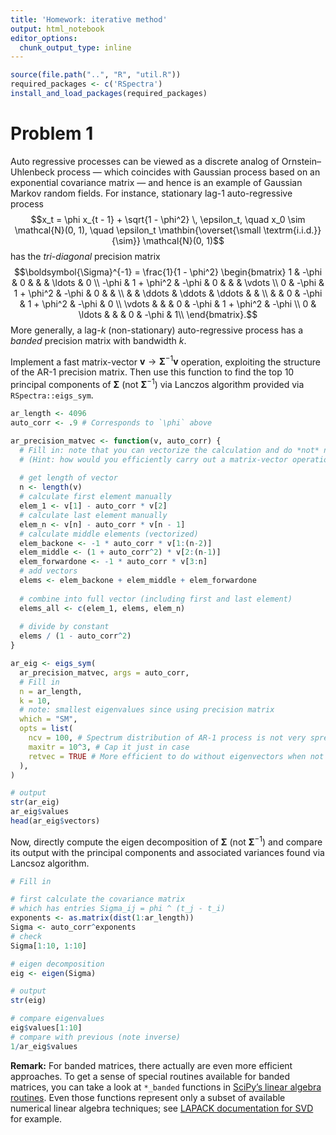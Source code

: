 ```yaml
---
title: 'Homework: iterative method'
output: html_notebook
editor_options: 
  chunk_output_type: inline
---
```


```r
source(file.path("..", "R", "util.R"))
required_packages <- c('RSpectra')
install_and_load_packages(required_packages)
```

# Problem 1
Auto regressive processes can be viewed as a discrete analog of Ornstein–Uhlenbeck process &mdash; which coincides with Gaussian process based on an exponential covariance matrix &mdash; and hence is an example of Gaussian Markov random fields.
For instance, stationary lag-1 auto-regressive process 
$$x_t = \phi x_{t - 1} + \sqrt{1 - \phi^2} \, \epsilon_t, 
  \quad x_0 \sim \mathcal{N}(0, 1), 
  \quad \epsilon_t \mathbin{\overset{\small \textrm{i.i.d.}}{\sim}} \mathcal{N}(0, 1)$$
has the _tri-diagonal_ precision matrix
$$\boldsymbol{\Sigma}^{-1} = \frac{1}{1 - \phi^2} 
  \begin{bmatrix} 
  1 & -\phi & 0 & & & \ldots & 0 \\
  -\phi & 1 + \phi^2 & -\phi & 0 & & & \vdots \\
  0 & -\phi & 1 + \phi^2 & -\phi & 0 & & \\
    & & \ddots & \ddots & \ddots & & \\
    & & 0 & -\phi & 1 + \phi^2 & -\phi & 0 \\
  \vdots & &   & 0 & -\phi & 1 + \phi^2 & -\phi \\
  0 & \ldots &   &   & 0 & -\phi & 1\\
  \end{bmatrix}.$$
More generally, a lag-$k$ (non-stationary) auto-regressive process has a _banded_ precision matrix with bandwidth $k$.

Implement a fast matrix-vector $\boldsymbol{v} \to \boldsymbol{\Sigma}^{-1} \boldsymbol{v}$ operation, exploiting the structure of the AR-1 precision matrix.
Then use this function to find the top 10 principal components of $\boldsymbol{\Sigma}$ (not $\boldsymbol{\Sigma}^{-1}$) via Lanczos algorithm provided via `RSpectra::eigs_sym`.

```r
ar_length <- 4096
auto_corr <- .9 # Corresponds to `\phi` above

ar_precision_matvec <- function(v, auto_corr) {
  # Fill in: note that you can vectorize the calculation and do *not* need a for-loop. 
  # (Hint: how would you efficiently carry out a matrix-vector operation if the matrix has non-zero entries only along the sub or super diagonal?)
  
  # get length of vector
  n <- length(v)
  # calculate first element manually
  elem_1 <- v[1] - auto_corr * v[2]
  # calculate last element manually
  elem_n <- v[n] - auto_corr * v[n - 1]
  # calculate middle elements (vectorized)
  elem_backone <- -1 * auto_corr * v[1:(n-2)]
  elem_middle <- (1 + auto_corr^2) * v[2:(n-1)]
  elem_forwardone <- -1 * auto_corr * v[3:n]
  # add vectors
  elems <- elem_backone + elem_middle + elem_forwardone
  
  # combine into full vector (including first and last element)
  elems_all <- c(elem_1, elems, elem_n)
  
  # divide by constant
  elems / (1 - auto_corr^2)
}

ar_eig <- eigs_sym(
  ar_precision_matvec, args = auto_corr,
  # Fill in
  n = ar_length, 
  k = 10, 
  # note: smallest eigenvalues since using precision matrix
  which = "SM", 
  opts = list(
    ncv = 100, # Spectrum distribution of AR-1 process is not very spread out on the extreme ends and is actually a hard case for Lanczos. So it helps to have more Lanczos vectors than the default for faster convergence.
    maxitr = 10^3, # Cap it just in case
    retvec = TRUE # More efficient to do without eigenvectors when not needed
  ),
)

# output
str(ar_eig)
ar_eig$values
head(ar_eig$vectors)
```

Now, directly compute the eigen decomposition of $\boldsymbol{\Sigma}$ (not $\boldsymbol{\Sigma}^{-1}$) and compare its output with the principal components and associated variances found via Lancsoz algorithm.

```r
# Fill in

# first calculate the covariance matrix
# which has entries Sigma_ij = phi ^ (t_j - t_i)
exponents <- as.matrix(dist(1:ar_length))
Sigma <- auto_corr^exponents
# check
Sigma[1:10, 1:10]

# eigen decomposition
eig <- eigen(Sigma)

# output
str(eig)

# compare eigenvalues
eig$values[1:10]
# compare with previous (note inverse)
1/ar_eig$values
```

**Remark:** 
For banded matrices, there actually are even more efficient approaches.
To get a sense of special routines available for banded matrices, you can take a look at `*_banded` functions in [SciPy's linear algebra routines](https://docs.scipy.org/doc/scipy/reference/linalg.html).
Even those functions represent only a subset of available numerical linear algebra techniques; see
[LAPACK documentation for SVD](https://www.netlib.org/lapack/lug/node32.html) for example.
